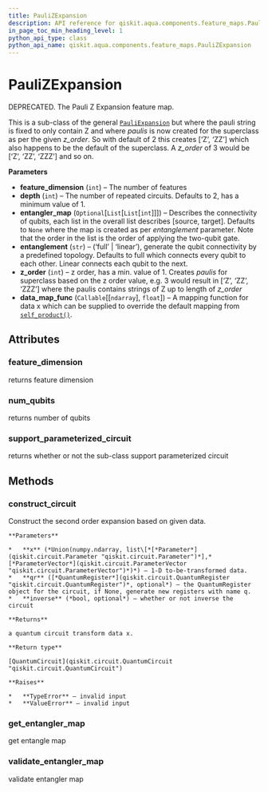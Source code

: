```yaml
---
title: PauliZExpansion
description: API reference for qiskit.aqua.components.feature_maps.PauliZExpansion
in_page_toc_min_heading_level: 1
python_api_type: class
python_api_name: qiskit.aqua.components.feature_maps.PauliZExpansion
---
```


# PauliZExpansion

<Class id="qiskit.aqua.components.feature_maps.PauliZExpansion" isDedicatedPage={true} github="https://github.com/qiskit-community/qiskit-aqua/tree/stable/0.7/qiskit/aqua/components/feature_maps/pauli_z_expansion.py" signature="PauliZExpansion(feature_dimension, depth=2, entangler_map=None, entanglement='full', z_order=2, data_map_func=<function self_product>)" modifiers="class">
  DEPRECATED. The Pauli Z Expansion feature map.

  This is a sub-class of the general [`PauliExpansion`](qiskit.aqua.components.feature_maps.PauliExpansion "qiskit.aqua.components.feature_maps.PauliExpansion") but where the pauli string is fixed to only contain Z and where *paulis* is now created for the superclass as per the given *z\_order*. So with default of 2 this creates \[‘Z’, ‘ZZ’] which also happens to be the default of the superclass. A *z\_order* of 3 would be \[‘Z’, ‘ZZ’, ‘ZZZ’] and so on.

  **Parameters**

  *   **feature\_dimension** (`int`) – The number of features
  *   **depth** (`int`) – The number of repeated circuits. Defaults to 2, has a minimum value of 1.
  *   **entangler\_map** (`Optional`\[`List`\[`List`\[`int`]]]) – Describes the connectivity of qubits, each list in the overall list describes \[source, target]. Defaults to `None` where the map is created as per *entanglement* parameter. Note that the order in the list is the order of applying the two-qubit gate.
  *   **entanglement** (`str`) – (‘full’ | ‘linear’), generate the qubit connectivity by a predefined topology. Defaults to full which connects every qubit to each other. Linear connects each qubit to the next.
  *   **z\_order** (`int`) – z order, has a min. value of 1. Creates *paulis* for superclass based on the z order value, e.g. 3 would result in \[‘Z’, ‘ZZ’, ‘ZZZ’] where the paulis contains strings of Z up to length of *z\_order*
  *   **data\_map\_func** (`Callable`\[\[`ndarray`], `float`]) – A mapping function for data x which can be supplied to override the default mapping from [`self_product()`](qiskit.aqua.components.feature_maps.self_product "qiskit.aqua.components.feature_maps.self_product").

  ## Attributes

  <span id="paulizexpansion-feature-dimension" />

  ### feature\_dimension

  <Attribute id="qiskit.aqua.components.feature_maps.PauliZExpansion.feature_dimension">
    returns feature dimension
  </Attribute>

  <span id="paulizexpansion-num-qubits" />

  ### num\_qubits

  <Attribute id="qiskit.aqua.components.feature_maps.PauliZExpansion.num_qubits">
    returns number of qubits
  </Attribute>

  <span id="paulizexpansion-support-parameterized-circuit" />

  ### support\_parameterized\_circuit

  <Attribute id="qiskit.aqua.components.feature_maps.PauliZExpansion.support_parameterized_circuit">
    returns whether or not the sub-class support parameterized circuit
  </Attribute>

  ## Methods

  <span id="paulizexpansion-construct-circuit" />

  ### construct\_circuit

  <Function id="qiskit.aqua.components.feature_maps.PauliZExpansion.construct_circuit" signature="PauliZExpansion.construct_circuit(x, qr=None, inverse=False)">
    Construct the second order expansion based on given data.

    **Parameters**

    *   **x** (*Union(numpy.ndarray, list\[*[*Parameter*](qiskit.circuit.Parameter "qiskit.circuit.Parameter")*],* [*ParameterVector*](qiskit.circuit.ParameterVector "qiskit.circuit.ParameterVector")*)*) – 1-D to-be-transformed data.
    *   **qr** ([*QuantumRegister*](qiskit.circuit.QuantumRegister "qiskit.circuit.QuantumRegister")*, optional*) – the QuantumRegister object for the circuit, if None, generate new registers with name q.
    *   **inverse** (*bool, optional*) – whether or not inverse the circuit

    **Returns**

    a quantum circuit transform data x.

    **Return type**

    [QuantumCircuit](qiskit.circuit.QuantumCircuit "qiskit.circuit.QuantumCircuit")

    **Raises**

    *   **TypeError** – invalid input
    *   **ValueError** – invalid input
  </Function>

  <span id="paulizexpansion-get-entangler-map" />

  ### get\_entangler\_map

  <Function id="qiskit.aqua.components.feature_maps.PauliZExpansion.get_entangler_map" signature="PauliZExpansion.get_entangler_map(map_type, num_qubits)" modifiers="static">
    get entangle map
  </Function>

  <span id="paulizexpansion-validate-entangler-map" />

  ### validate\_entangler\_map

  <Function id="qiskit.aqua.components.feature_maps.PauliZExpansion.validate_entangler_map" signature="PauliZExpansion.validate_entangler_map(entangler_map, num_qubits)" modifiers="static">
    validate entangler map
  </Function>
</Class>

